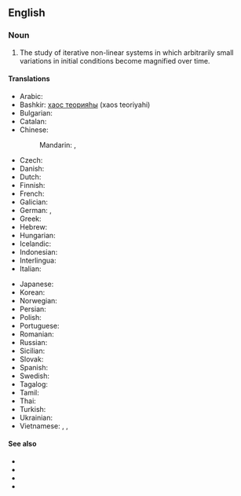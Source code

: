 {{also|chaos-theory}}
==English==
{{wikipedia}}

===Noun===
{{en-noun|-}}

# {{lb|en|mathematics}} The study of iterative non-linear systems in which arbitrarily small variations in initial conditions become magnified over time.

====Translations====
{{trans-top|chaos theory}}
* Arabic: {{t|ar|نظريَة الشواش|f}}
* Bashkir: [[хаос теорияһы]] (xaos teoriyahi)
* Bulgarian: {{t|bg|теория на хаоса|f}}
* Catalan: {{t+|ca|teoria del caos|f}}
* Chinese:
*: Mandarin: {{t|cmn|混沌理論}}, {{t|cmn|混沌理论|tr=hùndùn lǐlùn}}
* Czech: {{t|cs|teorie chaosu|f}}
* Danish: {{t|da|kaosteori|c}}
* Dutch: {{t+|nl|chaostheorie|f}}
* Finnish: {{t+|fi|kaaosteoria}}
* French: {{t|fr|théorie du chaos|f}}
* Galician: {{t|gl|teoría do caos|f}}
* German: {{t|de|Chaosforschung|f}}, {{t+|de|Chaostheorie|f}}
* Greek: {{t|el|θεωρία του χάους|f}}
* Hebrew: {{t|he|תורת הכאוס}}
* Hungarian: {{t+|hu|káoszelmélet}}
* Icelandic: {{t|is|óreiðukenning|f}}
* Indonesian: {{t|id|teori chaos}}
* Interlingua: {{t|ia|theoria del chaos}}
* Italian: {{t|it|teoria del caos|f}}
{{trans-mid}}
* Japanese: {{t|ja|カオス理論|tr=kaosu riron}}
* Korean: {{t|ko|혼돈 이론}}
* Norwegian: {{t|no|kaosteori}}
* Persian: {{t|fa|نظریه آشوب}}
* Polish: {{t|pl|teoria chaosu|f}}
* Portuguese: {{t|pt|teoria do caos|f}}
* Romanian: {{t|ro|teoria haosului|f}}
* Russian: {{t+|ru|тео́рия ха́оса|f}}
* Sicilian: {{t|scn|tiurìa dû càusu|f}}
* Slovak: {{t|sk|teória chaosu|f}}
* Spanish: {{t|es|teoría del caos|f}}
* Swedish: {{t+|sv|kaosteori|c}}
* Tagalog: {{t|tl|huna ng dimayaw}}
* Tamil: {{t|ta|ஒழுங்கின்மை கோட்பாடு}}
* Thai: {{t|th|ทฤษฎีความอลวน|tr=sítdee kwaam onwon}}
* Turkish: {{t|tr|kaos teorisi}}
* Ukrainian: {{t|uk|теорія хаосу|f}}
* Vietnamese: {{t|vi|lý thuyết hỗn loạn}}, {{t|vi|thuyết hỗn loạn}}, {{t|vi|thuyết hỗn mang}}
{{trans-bottom}}

====See also====
* {{l|en|iterative system}}
* {{l|en|non-linear}}
* {{l|en|fractal}}
* {{l|en|butterfly effect}}